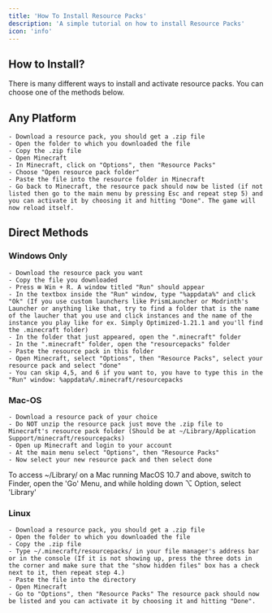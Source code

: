 ```yaml
---
title: 'How To Install Resource Packs'
description: 'A simple tutorial on how to install Resource Packs'
icon: 'info'
---
```



<DiscoverRP />

## How to Install?
There is many different ways to install and activate resource packs. You can choose one of the methods below.

## Any Platform

    - Download a resource pack, you should get a .zip file
    - Open the folder to which you downloaded the file
    - Copy the .zip file
    - Open Minecraft
    - In Minecraft, click on "Options", then "Resource Packs"
    - Choose "Open resource pack folder"
    - Paste the file into the resource folder in Minecraft
    - Go back to Minecraft, the resource pack should now be listed (if not listed then go to the main menu by pressing Esc and repeat step 5) and you can activate it by choosing it and hitting "Done". The game will now reload itself.

## Direct Methods
### Windows Only
    - Download the resource pack you want
    - Copy the file you downloaded
    - Press ⊞ Win + R. A window titled "Run" should appear
    - In the textbox inside the "Run" window, type "%appdata%" and click "Ok" (If you use custom launchers like PrismLauncher or Modrinth's Launcher or anything like that, try to find a folder that is the name of the laucher that you use and click instances and the name of the instance you play like for ex. Simply Optimized-1.21.1 and you'll find the .minecraft folder)
    - In the folder that just appeared, open the ".minecraft" folder
    - In the ".minecraft" folder, open the "resourcepacks" folder
    - Paste the resource pack in this folder
    - Open Minecraft, select "Options", then "Resource Packs", select your resource pack and select "done"
    - You can skip 4,5, and 6 if you want to, you have to type this in the "Run" window: %appdata%/.minecraft/resourcepacks

  ### Mac-OS
    - Download a resource pack of your choice
    - Do NOT unzip the resource pack just move the .zip file to Minecraft's resource pack folder (Should be at ~/Library/Application Support/minecraft/resourcepacks)
    - Open up Minecraft and login to your account
    - At the main menu select "Options", then "Resource Packs"
    - Now select your new resource pack and then select done

To access ~/Library/ on a Mac running MacOS 10.7 and above, switch to Finder, open the 'Go' Menu, and while holding down ⌥ Option, select 'Library' 

### Linux
    - Download a resource pack, you should get a .zip file
    - Open the folder to which you downloaded the file
    - Copy the .zip file
    - Type ~/.minecraft/resourcepacks/ in your file manager's address bar or in the console (If it is not showing up, press the three dots in the corner and make sure that the "show hidden files" box has a check next to it, then repeat step 4.)
    - Paste the file into the directory
    - Open Minecraft
    - Go to "Options", then "Resource Packs" The resource pack should now be listed and you can activate it by choosing it and hitting "Done".
